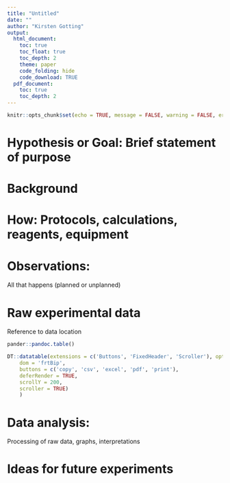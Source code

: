 ```yaml
---
title: "Untitled"
date: ""
author: "Kirsten Gotting"
output:
  html_document:
    toc: true
    toc_float: true
    toc_depth: 2
    theme: paper
    code_folding: hide
    code_download: TRUE
  pdf_document:
    toc: true
    toc_depth: 2
---
```


```r
knitr::opts_chunk$set(echo = TRUE, message = FALSE, warning = FALSE, error = FALSE, fig.keep="all")

```

# Hypothesis or Goal: Brief statement of purpose


# Background


# How: Protocols, calculations, reagents, equipment


# Observations:

  All that happens (planned or unplanned)

# Raw experimental data

  Reference to data location

```r

pander::pandoc.table()

``` 

```r

DT::datatable(extensions = c('Buttons', 'FixedHeader', 'Scroller'), options = list(
    dom = 'frtBip',
    buttons = c('copy', 'csv', 'excel', 'pdf', 'print'),
    deferRender = TRUE,
    scrollY = 200,
    scroller = TRUE)
    )

```

# Data analysis:
  
  Processing of raw data, graphs, interpretations
  
# Ideas for future experiments




